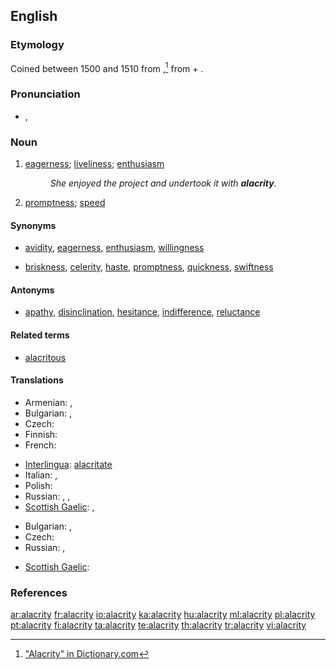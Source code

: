 {{was wotd|2009|May|2}}
==English==

===Etymology===
Coined between 1500 and 1510 from {{etyl|la}} {{term|alacritas|alacritās|lang=la}},<ref>[http://dictionary.reference.com/browse/alacrity "Alacrity" in Dictionary.com]</ref> from {{term|alacer||brisk|lang=la}} + {{term|-itas||-ity|lang=la}}.

===Pronunciation===
* {{a|UK|US}} {{IPA|/əˈlæk.ɹɪ.ti/|/əˈlæk.ɹə.ti/}}, {{SAMPA|/@"l{k.rI.ti/}}
*: {{audio|en-us-alacrity.ogg|Audio (US)}}

===Noun===
{{en-noun|alacrities}}

# [[eagerness]]; [[liveliness]]; [[enthusiasm]]
#: ''She enjoyed the project and undertook it with '''alacrity'''.''
# [[promptness]]; [[speed]]

====Synonyms====
* {{sense|eagerness}} [[avidity]], [[eagerness]], [[enthusiasm]], [[willingness]]
* {{sense|promptness}} [[briskness]], [[celerity]], [[haste]], [[promptness]], [[quickness]], [[swiftness]]

====Antonyms====
* {{sense|eagerness}} [[apathy]], [[disinclination]], [[hesitance]], [[indifference]], [[reluctance]]

====Related terms====
* [[alacritous]]

====Translations====
{{trans-top|eagerness}}
* Armenian: {{t|hy|պատրաստակամություն|tr=patrastakamut’yun}},  {{t|hy|աշխուժություն|tr=ašxužut’yun}}
* Bulgarian: {{t|bg|готовност}},  {{t|bg|усърдие}}
* Czech: {{t-|cs|čilost|f}}
* Finnish: {{t+|fi|into}}
* French: {{t+|fr|empressement|m}}
{{trans-mid}}
* [[Interlingua]]: [[alacritate]]
* Italian: {{t-|it|alacrità|f}}, {{t-|it|solerzia|f}}
* Polish: {{t|pl|skwapliwość|f}}
* Russian: {{t+|ru|готовность|f|tr=gotóvnost’}},  {{t|ru|живость|f|tr=žívost’}},  {{t|ru|рвение|n|tr=rvénie}}
* [[Scottish Gaelic]]: {{t-|gd|sunnd|f|xs=Scottish Gaelic}}, {{t-|gd|sùrd|m|xs=Scottish Gaelic}}
{{trans-bottom}}

{{trans-top|promptness}}
* Bulgarian: {{t|bg|живост}},  {{t+|bg|пъргавост}}
* Czech: {{t-|cs|hbitost|f}}
* Russian: {{t|ru|расторопность|f|tr=rastorópnost’}},  {{t|ru|проворство|n|tr=provórstvo}}
{{trans-mid}}
* [[Scottish Gaelic]]: {{t-|gd|sgiobaltachd|f|xs=Scottish Gaelic}}
{{trans-bottom}}

===References===

<div class="references"><references/></div>

[[ar:alacrity]]
[[fr:alacrity]]
[[io:alacrity]]
[[ka:alacrity]]
[[hu:alacrity]]
[[ml:alacrity]]
[[pl:alacrity]]
[[pt:alacrity]]
[[fi:alacrity]]
[[ta:alacrity]]
[[te:alacrity]]
[[th:alacrity]]
[[tr:alacrity]]
[[vi:alacrity]]